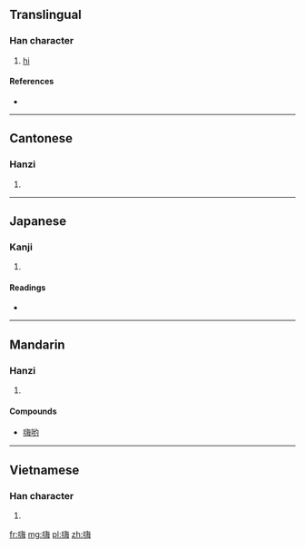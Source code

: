 ==Translingual==

===Han character===
{{Han char|rn=30|rad=口|as=10|sn=13|four=6805<sub>7</sub>|canj=口水人卜 (REOY)}}

# [[hi]]

====References====
* {{Han ref|kx=0204.111|dkj=04137|hdz=10671.030|uh=55E8|ud=21992|bh=B6D9|bd=46809}}

----

==Cantonese==

===Hanzi===
{{yue-hanzi|jyut=|y=hoi1}}

# {{defn|lang=yue|sort=口10}}

----

==Japanese==

===Kanji===
{{ja-kanji|grade=|rs=口10}}

# {{defn|lang=ja|sort=口10}}

====Readings====
* {{ja-readings|on=[[かい]] (kai)|kun=}}

----

==Mandarin==

===Hanzi===
{{cmn-hanzi|pin=[[hāi]] ([[hai1]])|wg=hai<sup>1</sup>}}

# {{defn|lang=cmn|sort=口10}}

====Compounds====
* [[嗨哟]]

----

==Vietnamese==

===Han character===
{{vi-hantu|[[hải]]|rs=口10}}

# {{defn|lang=vi|sort=口10}}

[[fr:嗨]]
[[mg:嗨]]
[[pl:嗨]]
[[zh:嗨]]